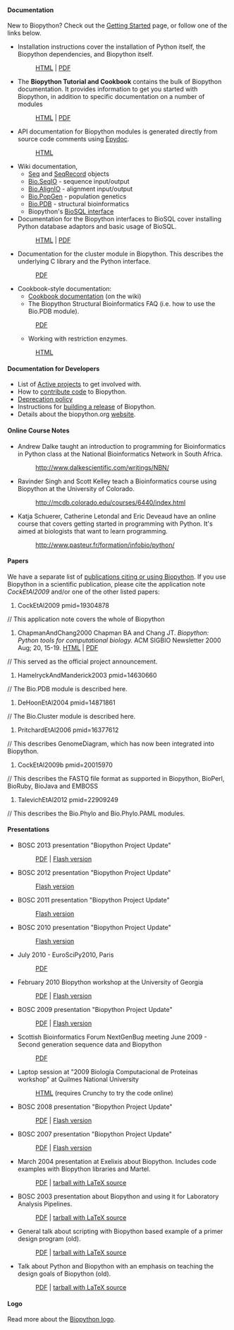 ==== Documentation ====
New to Biopython? Check out the [[Getting_Started|Getting Started]] page, or follow one of the links below.

* Installation instructions cover the installation of Python itself, the Biopython dependencies, and Biopython itself.
*: [http://biopython.org/DIST/docs/install/Installation.html HTML] | [http://biopython.org/DIST/docs/install/Installation.pdf PDF]
* The '''Biopython Tutorial and Cookbook''' contains the bulk of Biopython documentation. It provides information to get you started with Biopython, in addition to specific documentation on a number of modules
*: [http://biopython.org/DIST/docs/tutorial/Tutorial.html HTML] | [http://biopython.org/DIST/docs/tutorial/Tutorial.pdf PDF]
* API documentation for Biopython modules is generated directly from source code comments using [http://epydoc.sourceforge.net/ Epydoc].
*: [http://biopython.org/DIST/docs/api HTML]
* Wiki documentation,
** [[Seq]] and [[SeqRecord]] objects
** [[SeqIO|Bio.SeqIO]] - sequence input/output
** [[AlignIO|Bio.AlignIO]] - alignment input/output
** [[PopGen|Bio.PopGen]] - population genetics
** [[The Biopython Structural Bioinformatics FAQ|Bio.PDB]] - structural bioinformatics
** Biopython's [[BioSQL|BioSQL interface]]
* Documentation for the Biopython interfaces to BioSQL cover installing Python database adaptors and basic usage of BioSQL.
*: [http://biopython.org/DIST/docs/biosql/python_biosql_basic.html HTML] | [http://biopython.org/DIST/docs/biosql/python_biosql_basic.pdf PDF]
* Documentation for the cluster module in Biopython. This describes the underlying C library and the Python interface.
*: [http://biopython.org/DIST/docs/cluster/cluster.pdf PDF]
* Cookbook-style documentation:
**[[Category%3ACookbook|Cookbook documentation]] (on the wiki)
**The Biopython Structural Bioinformatics FAQ (i.e. how to use the Bio.PDB module).
*: [http://biopython.org/DIST/docs/cookbook/biopdb_faq.pdf PDF]
**Working with restriction enzymes.
*: [http://biopython.org/DIST/docs/cookbook/Restriction.html HTML]

==== Documentation for Developers ====

* List of [[Active projects]] to get involved with.
* How to [[Contributing|contribute code]] to Biopython.
* [[Deprecation policy]]
* Instructions for [[building a release]] of Biopython.
* Details about the biopython.org [[website]].

==== Online Course Notes ====

* Andrew Dalke taught an introduction to programming for Bioinformatics in Python class at the National Bioinformatics Network in South Africa.
*: http://www.dalkescientific.com/writings/NBN/
* Ravinder Singh and Scott Kelley teach a Bioinformatics course using Biopython at the University of Colorado.
*: http://mcdb.colorado.edu/courses/6440/index.html
* Katja Schuerer, Catherine Letondal and Eric Deveaud have an online course that covers getting started in programming with Python. It's aimed at biologists that want to learn programming.
*: http://www.pasteur.fr/formation/infobio/python/

==== Papers ====

We have a separate list of [[Publications|publications citing or using Biopython]].  If you use Biopython in a scientific publication, please cite the application note <cite>CockEtAl2009</cite> and/or one of the other listed papers:

<biblio>
#CockEtAl2009 pmid=19304878
// This application note covers the whole of Biopython
#ChapmanAndChang2000 Chapman BA and Chang JT. ''Biopython: Python tools for computational biology.'' ACM SIGBIO Newsletter 2000 Aug; 20, 15-19. [http://biopython.org/DIST/docs/acm/ACMbiopy.html HTML] | [http://biopython.org/DIST/docs/acm/ACMbiopy.pdf PDF]
// This served as the official project announcement.
#HamelryckAndManderick2003 pmid=14630660
// The Bio.PDB module is described here.
#DeHoonEtAl2004 pmid=14871861
// The Bio.Cluster module is described here.
#PritchardEtAl2006 pmid=16377612
// This describes GenomeDiagram, which has now been integrated into Biopython.
#CockEtAl2009b pmid=20015970
// This describes the FASTQ file format as supported in Biopython, BioPerl, BioRuby, BioJava and EMBOSS
#TalevichEtAl2012 pmid=22909249
// This describes the Bio.Phylo and Bio.Phylo.PAML modules.
</biblio>

==== Presentations ====


* BOSC 2013 presentation "Biopython Project Update"
*: [http://www.open-bio.org/bosc2013/day1/BOSC2013_Biopython_Update_-_Peter_Cock.pdf PDF] | [http://www.slideshare.net/pjacock/biopython-update-bosc2013/ Flash version]
* BOSC 2012 presentation "Biopython Project Update"
*: [http://www.slideshare.net/jandot/e-talevich-biopython-projectupdate Flash version]
* BOSC 2011 presentation "Biopython Project Update"
*: [http://www.slideshare.net/bosc2011/talk6-biopython-bosc2011 Flash version]
* BOSC 2010 presentation "Biopython Project Update"
*: [http://www.slideshare.net/chapmanb/biopython-at-bosc-2010 Flash version]
* July 2010 - EuroSciPy2010, Paris
*: [http://biopython.org/DIST/docs/presentations/Biopython_EuroSciPy2010.pdf PDF]
* February 2010 Biopython workshop at the University of Georgia
*: [http://etal.myweb.uga.edu/biopywork.pdf PDF] | [http://www.slideshare.net/etalevich/biopython-programming-workshop-at-uga Flash version]
* BOSC 2009 presentation "Biopython Project Update"
*: [http://biopython.org/DIST/docs/presentations/Biopython_BOSC_2009.pdf PDF] | [http://www.slideshare.net/bosc/cock-biopython-bosc2009 Flash version]
* Scottish Bioinformatics Forum NextGenBug meeting June 2009 - Second generation sequence data and Biopython
*: [http://biopython.org/DIST/docs/presentations/Biopython_NextGenBUG_June2009.pdf PDF]
* Laptop session at "2009 Biología Computacional de Proteínas workshop" at Quilmes National University
*: [http://www.bioinformatica.info/biopython/ HTML] (requires Crunchy to try the code online)
* BOSC 2008 presentation "Biopython Project Update"
*: [http://biopython.org/DIST/docs/presentations/Biopython_BOSC_2008.pdf PDF] | [http://www.slideshare.net/bosc_2008/antao-biopython-bosc2008/ Flash version]
* BOSC 2007 presentation "Biopython Project Update"
*: [http://biopython.org/DIST/docs/presentations/Biopython_BOSC_2007.pdf PDF] | [http://www.slideshare.net/bosc/biopython Flash version]
* March 2004 presentation at Exelixis about Biopython. Includes code examples with Biopython libraries and Martel.
*: [http://biopython.org/DIST/docs/presentations/biopython_exelixis.pdf PDF] | [http://biopython.org/DIST/docs/presentations/biopython_exelixis.tar.gz tarball with LaTeX source]
* BOSC 2003 presentation about Biopython and using it for Laboratory Analysis Pipelines.
*: [http://biopython.org/DIST/docs/presentations/bosc_biopython.pdf PDF] | [http://biopython.org/DIST/docs/presentations/bosc_biopython.tar.gz tarball with LaTeX source]
* General talk about scripting with Biopython based example of a primer design program (old).
*: [http://biopython.org/DIST/docs/presentations/scripting.pdf PDF] | [http://biopython.org/DIST/docs/presentations/scripting.tar.gz tarball with LaTeX source]
* Talk about Python and Biopython with an emphasis on teaching the design goals of Biopython (old).
*: [http://biopython.org/DIST/docs/presentations/biopython.pdf PDF] | [http://biopython.org/DIST/docs/presentations/biopy_group.tar.gz tarball with LaTeX source]

==== Logo ====

Read more about the [[Logo|Biopython logo]].